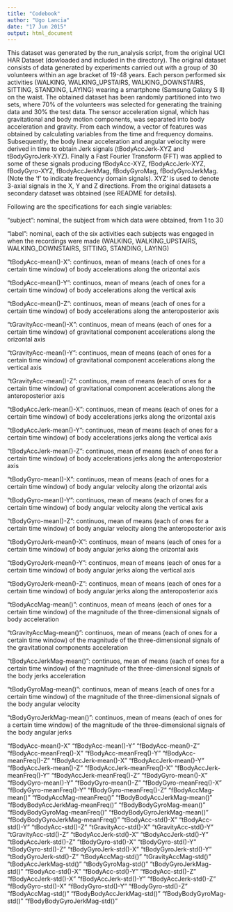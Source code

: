 ```yaml
---
title: "Codebook"
author: "Ugo Lancia"
date: "17 Jun 2015"
output: html_document
---
```


This dataset was generated by the run_analysis script, from the original UCI HAR Dataset (dowloaded and included in the directory).
The original dataset consists of data generated by experiments  carried out with a group of 30 volunteers within an age bracket of 19-48 years. Each person performed six activities (WALKING, WALKING_UPSTAIRS, WALKING_DOWNSTAIRS, SITTING, STANDING, LAYING) wearing a smartphone (Samsung Galaxy S II) on the waist.
The obtained dataset has been randomly partitioned into two sets, where 70% of the volunteers was selected for generating the training data and 30% the test data. 
The sensor acceleration signal, which has gravitational and body motion components, was separated into body acceleration and gravity.
From each window, a vector of features was obtained by calculating variables from the time and frequency domains.
Subsequently, the body linear acceleration and angular velocity were derived in time to obtain Jerk signals (tBodyAccJerk-XYZ and tBodyGyroJerk-XYZ). 
Finally a Fast Fourier Transform (FFT) was applied to some of these signals producing fBodyAcc-XYZ, fBodyAccJerk-XYZ, fBodyGyro-XYZ, fBodyAccJerkMag, fBodyGyroMag, fBodyGyroJerkMag. (Note the 'f' to indicate frequency domain signals). 
XYZ' is used to denote 3-axial signals in the X, Y and Z directions.
From the original datasets a secondary dataset was obtained (see README for details).

Following are the specifications for each single variables:

"subject": nominal, the subject from which data were obtained, from 1 to 30

"label": nominal, each of the six activities each subjects was engaged in when the recordings were made (WALKING, WALKING_UPSTAIRS, WALKING_DOWNSTAIRS, SITTING, STANDING, LAYING)
        
"tBodyAcc-mean()-X": continuos, mean of means (each of ones for a certain time window) of body accelerations along the orizontal axis

"tBodyAcc-mean()-Y": continuos, mean of means (each of ones for a certain time window) of body accelerations along the vertical axis

"tBodyAcc-mean()-Z": continuos, mean of means (each of ones for a certain time window) of body accelerations along the anteroposterior axis

"tGravityAcc-mean()-X": continuos, mean of means (each of ones for a certain time window) of gravitational component accelerations along the orizontal axis

"tGravityAcc-mean()-Y": continuos, mean of means (each of ones for a certain time window) of gravitational component accelerations along the vertical axis

"tGravityAcc-mean()-Z": continuos, mean of means (each of ones for a certain time window) of gravitational component accelerations along the anteroposterior axis

"tBodyAccJerk-mean()-X": continuos, mean of means (each of ones for a certain time window) of body accelerations jerks along the orizontal axis

"tBodyAccJerk-mean()-Y": continuos, mean of means (each of ones for a certain time window) of body accelerations jerks along the vertical axis

"tBodyAccJerk-mean()-Z": continuos, mean of means (each of ones for a certain time window) of body accelerations jerks along the anteroposterior axis

"tBodyGyro-mean()-X": continuos, mean of means (each of ones for a certain time window) of body angular velocity along the orizontal axis

"tBodyGyro-mean()-Y": continuos, mean of means (each of ones for a certain time window) of body angular velocity along the vertical axis

"tBodyGyro-mean()-Z": continuos, mean of means (each of ones for a certain time window) of body angular velocity along the anteroposterior axis

"tBodyGyroJerk-mean()-X": continuos, mean of means (each of ones for a certain time window) of body angular jerks along the orizontal axis

"tBodyGyroJerk-mean()-Y": continuos, mean of means (each of ones for a certain time window) of body angular jerks along the vertical axis

"tBodyGyroJerk-mean()-Z": continuos, mean of means (each of ones for a certain time window) of body angular jerks along the anteroposterior axis

"tBodyAccMag-mean()": continuos, mean of means (each of ones for a certain time window) of the magnitude of the three-dimensional signals of body acceleration

"tGravityAccMag-mean()": continuos, mean of means (each of ones for a certain time window) of the magnitude of the three-dimensional signals of the gravitational components acceleration

"tBodyAccJerkMag-mean()": continuos, mean of means (each of ones for a certain time window) of the magnitude of the three-dimensional signals of the body jerks acceleration

"tBodyGyroMag-mean()": continuos, mean of means (each of ones for a certain time window) of the magnitude of the three-dimensional signals of the body angular velocity

"tBodyGyroJerkMag-mean()": continuos, mean of means (each of ones for a certain time window) of the magnitude of the three-dimensional signals of the body angular jerks


"fBodyAcc-mean()-X"
"fBodyAcc-mean()-Y"
"fBodyAcc-mean()-Z"
"fBodyAcc-meanFreq()-X"
"fBodyAcc-meanFreq()-Y"
"fBodyAcc-meanFreq()-Z"
"fBodyAccJerk-mean()-X"
"fBodyAccJerk-mean()-Y"
"fBodyAccJerk-mean()-Z"
"fBodyAccJerk-meanFreq()-X"
"fBodyAccJerk-meanFreq()-Y"
"fBodyAccJerk-meanFreq()-Z"
"fBodyGyro-mean()-X"
"fBodyGyro-mean()-Y"
"fBodyGyro-mean()-Z"
"fBodyGyro-meanFreq()-X"
"fBodyGyro-meanFreq()-Y"
"fBodyGyro-meanFreq()-Z"
"fBodyAccMag-mean()"
"fBodyAccMag-meanFreq()"
"fBodyBodyAccJerkMag-mean()"
"fBodyBodyAccJerkMag-meanFreq()"
"fBodyBodyGyroMag-mean()"
"fBodyBodyGyroMag-meanFreq()"
"fBodyBodyGyroJerkMag-mean()"
"fBodyBodyGyroJerkMag-meanFreq()"
"tBodyAcc-std()-X"
"tBodyAcc-std()-Y"
"tBodyAcc-std()-Z"
"tGravityAcc-std()-X"
"tGravityAcc-std()-Y"
"tGravityAcc-std()-Z"
"tBodyAccJerk-std()-X"
"tBodyAccJerk-std()-Y"
"tBodyAccJerk-std()-Z"
"tBodyGyro-std()-X"
"tBodyGyro-std()-Y"
"tBodyGyro-std()-Z"
"tBodyGyroJerk-std()-X"
"tBodyGyroJerk-std()-Y"
"tBodyGyroJerk-std()-Z"
"tBodyAccMag-std()"
"tGravityAccMag-std()"
"tBodyAccJerkMag-std()"
"tBodyGyroMag-std()"
"tBodyGyroJerkMag-std()"
"fBodyAcc-std()-X"
"fBodyAcc-std()-Y"
"fBodyAcc-std()-Z"
"fBodyAccJerk-std()-X"
"fBodyAccJerk-std()-Y"
"fBodyAccJerk-std()-Z"
"fBodyGyro-std()-X"
"fBodyGyro-std()-Y"
"fBodyGyro-std()-Z"
"fBodyAccMag-std()"
"fBodyBodyAccJerkMag-std()"
"fBodyBodyGyroMag-std()"
"fBodyBodyGyroJerkMag-std()"



